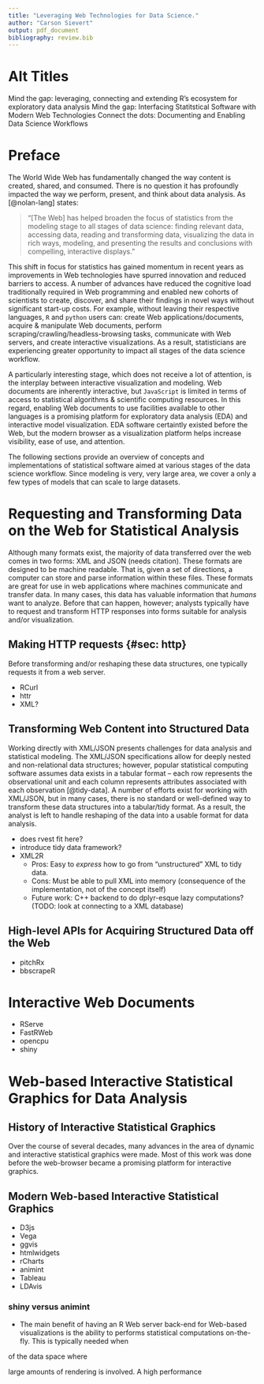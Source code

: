 ```yaml
---
title: "Leveraging Web Technologies for Data Science."
author: "Carson Sievert"
output: pdf_document
bibliography: review.bib
---
```


# Alt Titles

Mind the gap: leveraging, connecting and extending R's ecosystem for exploratory data analysis
Mind the gap: Interfacing Statitstical Software with Modern Web Technologies
Connect the dots: Documenting and Enabling Data Science Workflows

# Preface

The World Wide Web has fundamentally changed the way content is created, shared, and consumed. There is no question it has profoundly impacted the way we perform, present, and think about data analysis. As [@nolan-lang] states:

> "[The Web] has helped broaden the focus of statistics from the modeling stage to all stages of data science: finding relevant data, accessing data, reading and transforming data, visualizing the data in rich ways, modeling, and presenting the results and conclusions with compelling, interactive displays."

This shift in focus for statistics has gained momentum in recent years as improvements in Web technologies have spurred innovation and reduced barriers to access. A number of advances have reduced the cognitive load traditionally required in Web programming and enabled new cohorts of scientists to create, discover, and share their findings in novel ways without significant start-up costs. For example, without leaving their respective languages, `R` and `python` users can: create Web applications/documents, acquire & manipulate Web documents, perform scraping/crawling/headless-browsing tasks, communicate with Web servers, and create interactive visualizations. As a result, statisticians are experiencing greater opportunity to impact all stages of the data science workflow.

A particularly interesting stage, which does not receive a lot of attention, is the interplay between interactive visualization and modeling. Web documents are inherently interactive, but `JavaScript` is limited in terms of access to statistical algorithms & scientific computing resources. In this regard, enabling Web documents to use facilities available to other languages is a promising platform for exploratory data analysis (EDA) and interactive model visualization. EDA software certaintly existed before the Web, but the modern browser as a visualization platform helps increase visibility, ease of use, and attention.

The following sections provide an overview of concepts and implementations of statistical software aimed at various stages of the data science workflow. Since modeling is very, very large area, we cover a only a few types of models that can scale to large datasets.  

# Requesting and Transforming Data on the Web for Statistical Analysis

Although many formats exist, the majority of data transferred over the web comes in two forms: XML and JSON (needs citation). These formats are designed to be machine readable. That is, given a set of directions, a computer can store and parse information within these files. These formats are great for use in web applications where machines communicate and transfer data. In many cases, this data has valuable information that *humans* want to analyze. Before that can happen, however; analysts typically have to request and transform HTTP responses into forms suitable for analysis and/or visualization.

## Making HTTP requests {#sec: http}

Before transforming and/or reshaping these data structures, one typically requests it from a web server. 

* RCurl
* httr
* XML?

## Transforming Web Content into Structured Data

Working directly with XML/JSON presents challenges for data analysis and statistical modeling. The XML/JSON specifications allow for deeply nested and non-relational data structures; however, popular statistical computing software assumes data exists in a tabular format -- each row represents the observational unit and each column represents attributes associated with each observation [@tidy-data]. A number of efforts exist for working with XML/JSON, but in many cases, there is no standard or well-defined way to transform these data structures into a tabular/tidy format. As a result, the analyst is left to handle reshaping of the data into a usable format for data analysis.

* does rvest fit here?
* introduce tidy data framework?
* XML2R
  * Pros: Easy to _express_ how to go from "unstructured" XML to tidy data.
  * Cons: Must be able to pull XML into memory (consequence of the implementation, not of the concept itself)
  * Future work: C++ backend to do dplyr-esque lazy computations? (TODO: look at connecting to a XML database)

## High-level APIs for Acquiring Structured Data off the Web

* pitchRx
* bbscrapeR

# Interactive Web Documents

* RServe
* FastRWeb
* opencpu
* shiny

# Web-based Interactive Statistical Graphics for Data Analysis

## History of Interactive Statistical Graphics

Over the course of several decades, many advances in the area of dynamic and interactive statistical graphics were made. Most of this work was done before the web-browser became a promising platform for interactive graphics. 

## Modern Web-based Interactive Statistical Graphics

* D3js
* Vega
* ggvis
* htmlwidgets
* rCharts
* animint
* Tableau
* LDAvis

### shiny versus animint

* The main benefit of having an R Web server back-end for Web-based visualizations is the ability to performs statistical computations on-the-fly. This is typically needed when 

of the data space where 

large amounts of rendering is involved. A high performance 